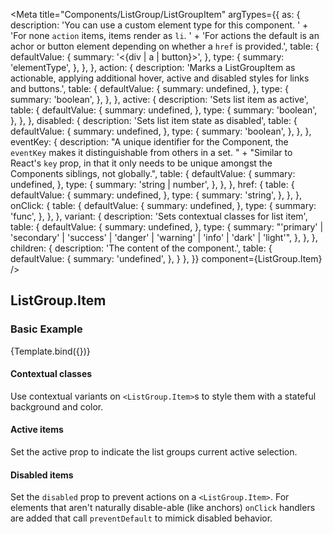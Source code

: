 

<Meta
    title="Components/ListGroup/ListGroupItem"
    argTypes={{
        as: {
            description:
                'You can use a custom element type for this component. ' +
                'For none `action` items, items render as `li`. ' +
                'For actions the default is an achor or button element depending on whether a `href` is provided.',
            table: {
                defaultValue: {
                    summary: '<{div | a | button}>',
                },
                type: {
                    summary: 'elementType',
                },
            },
        },
        action: {
            description:
                'Marks a ListGroupItem as actionable, applying additional hover, active and disabled styles for links and buttons.',
            table: {
                defaultValue: {
                    summary: undefined,
                },
                type: {
                    summary: 'boolean',
                },
            },
        },
        active: {
            description: 'Sets list item as active',
            table: {
                defaultValue: {
                    summary: undefined,
                },
                type: {
                    summary: 'boolean',
                },
            },
        },
        disabled: {
            description: 'Sets list item state as disabled',
            table: {
                defaultValue: {
                    summary: undefined,
                },
                type: {
                    summary: 'boolean',
                },
            },
        },
        eventKey: {
            description:
                "A unique identifier for the Component, the `eventKey` makes it distinguishable from others in a set. " +
                "Similar to React's `key` prop, in that it only needs to be unique amongst the Components siblings, not globally.",
            table: {
                defaultValue: {
                    summary: undefined,
                },
                type: {
                    summary: 'string | number',
                },
            },
        },
        href: {
            table: {
                defaultValue: {
                    summary: undefined,
                },
                type: {
                    summary: 'string',
                },
            },
        },
        onClick: {
            table: {
                defaultValue: {
                    summary: undefined,
                },
                type: {
                    summary: 'func',
                },
            },
        },
        variant: {
            description: 'Sets contextual classes for list item',
            table: {
                defaultValue: {
                    summary: undefined,
                },
                type: {
                    summary:
                        "'primary' | 'secondary' | 'success' | 'danger' | 'warning' | 'info' | 'dark' | 'light'",
                },
            },
        },
        children: {
            description: 'The content of the component.',
            table: {
                defaultValue: {
                    summary: 'undefined',
                },
            }
        },
    }}
    component={ListGroup.Item}
/>


## ListGroup.Item

### Basic Example
<Canvas>
    <Story
        name="Demo"
        args={{
            variant: 'primary',
            as: 'div',
            active: false,
            action: false,
            disabled: false,
            eventKey: '',
            href: '#primary',
            children: 'Primary',
        }}>
        {Template.bind({})}
    </Story>
</Canvas>

<ArgsTable story="Demo" />

#### Contextual classes

Use contextual variants on `<ListGroup.Item>`s to style them with a stateful background and color.

<Canvas>
    <Story id="components-listgroup-listgroupitem--primary" />
    <Story id="components-listgroup-listgroupitem--secondary" />
    <Story id="components-listgroup-listgroupitem--success" />
    <Story id="components-listgroup-listgroupitem--warning" />
    <Story id="components-listgroup-listgroupitem--danger" />
    <Story id="components-listgroup-listgroupitem--info" />
    <Story id="components-listgroup-listgroupitem--light" />
    <Story id="components-listgroup-listgroupitem--dark" />
</Canvas>

#### Active items

Set the active prop to indicate the list groups current active selection.

<Canvas>
    <Story id="components-listgroup-listgroupitem--active" />
</Canvas>

#### Disabled items

Set the `disabled` prop to prevent actions on a `<ListGroup.Item>`. For elements that aren't naturally disable-able (like anchors) `onClick` handlers are added that call `preventDefault` to mimick disabled behavior.

<Canvas>
    <Story id="components-listgroup-listgroupitem--disabled" />
</Canvas>
